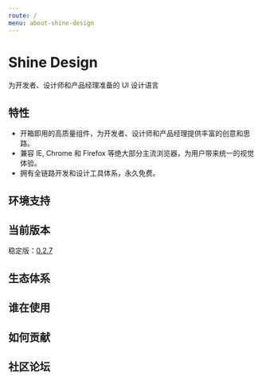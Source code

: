 ```yaml
---
route: /
menu: about-shine-design
---
```


# Shine Design
为开发者、设计师和产品经理准备的 UI 设计语言

## 特性

* 开箱即用的高质量组件，为开发者、设计师和产品经理提供丰富的创意和思路。
* 兼容 IE, Chrome 和 Firefox 等绝大部分主流浏览器，为用户带来统一的视觉体验。
* 拥有全链路开发和设计工具体系，永久免费。

## 环境支持

## 当前版本

稳定版：[0.2.7](https://www.npmjs.com/package/shined)

## 生态体系

## 谁在使用

## 如何贡献

## 社区论坛
